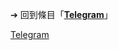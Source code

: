 <!--{{Multiple releases
|branch1 = Android（原版）
|version1 = 5.12.0 (17400)
|date1 = {{release date and age|2019|10|06|df=y}}<ref>{{Cite web|url=https://rink.hockeyapp.net/apps/f972660267c948d2b5d04761f1c1a8f3|title=Telegram Beta 2 – HockeyApp|website=rink.hockeyapp.net}}</ref>

|branch2 = Android（Telegram X）
|version2 = 0.21.1.1012
|date2 = {{release date and age|2018|10|28|df=y}}<ref>{{cite web|url=https://play.google.com/store/apps/details?id=org.thunderdog.challegram|title=Telegram X|work=Google Play}}</ref>

|branch3 = iOS
|version3 = 5.12 (15550)
|date3 = {{release date and age|2019|10|06|df=y}}<ref>{{Cite web|url=https://testflight.apple.com/join/u6iogfd0|title=Join the Telegram Messenger beta|website=testflight.apple.com}}</ref>

|branch4 = 桌面版
|version4 = 1.8.5
|date4 = {{release date and age|2019|09|05|df=y}}<ref>{{Cite web|url=https://desktop.telegram.org/changelog#alpha-version|title=Version history|website=Telegram}}</ref>

|branch5 = macOS ([[Mac App Store]] 版)
|version5 = 5.8 (182623)
|date5 = {{release date and age|2019|09|18|df=y}}<ref>{{Cite web|url=https://rink.hockeyapp.net/apps/6ed2ac3049e1407387c2f1ffcb74e81f|title=Telegram Swift – HockeyApp|website=rink.hockeyapp.net}}</ref>
}}--><noinclude>

➔ 回到條目「'''[[Telegram]]'''」
{{Template reference list}}

[[Category:最新預覽版模板|Telegram]]
</noinclude>